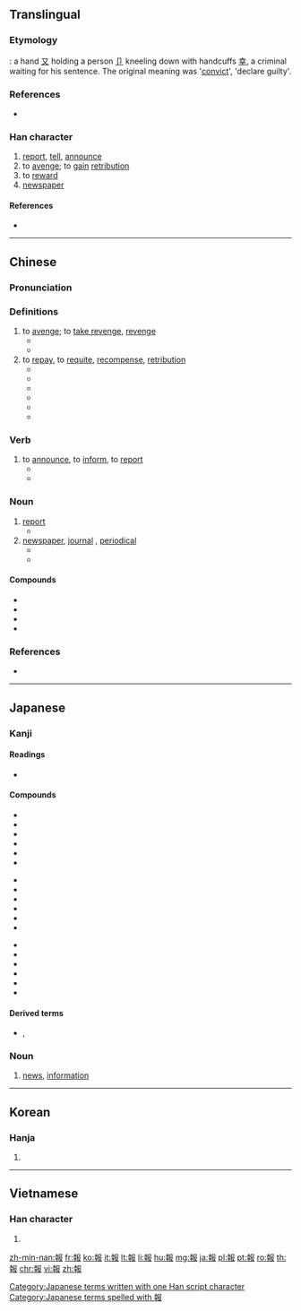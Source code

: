 {{also|报}}
==Translingual==

===Etymology===
{{liushu|ic}} : a hand [[又]] holding a person [[卩]] kneeling down with handcuffs [[幸]], a criminal waiting for his sentence. The original meaning was '[[convict]]', 'declare guilty'.

===References===
* {{cite web
|url=http://www.hanziyuan.com/result.php?zi=報
|title=報
|work=字源
|language=Mandarin
|accessdate=2014-02-24}}

===Han character===
{{Han char|rn=32|rad=土|as=09|sn=12|four=47447|canj=GJSLE|ids=⿰幸𠬝}}

# [[report]], [[tell]], [[announce]]
# to [[avenge]]; to [[gain]] [[retribution]]
# to [[reward]]
# [[newspaper]]

====References====
* {{Han ref|kx=0234.050|dkj=05275|dj=0471.130|hdz=10466.040|uh=5831|ud=22577|bh=B3F8|bd=46072}}

----

==Chinese==
{{zh-forms|s=报}}

===Pronunciation===
{{zh-pron
|m=bào
|c=bou3
|mn=pò
|mc=y
|oc=y
|ma=
|cat=v,n
}}

===Definitions===
{{zh-hanzi}}

# to [[avenge]]; to [[take revenge]], [[revenge]]
#* {{zh-l|報仇|to take revenge}}
#* {{zh-l|報復|to revenge,to retaliate}}
# to [[repay]], to [[requite]], [[recompense]], [[retribution]]
#* {{zh-l|報酬|reward}}
#* {{zh-l|報應|retribution}}
#* {{zh-l|惡報|retribution}}
#* {{zh-l|果報|karma}}
#* {{zh-l|無以為報|to be unable to repay a favor}}
#* {{zh-l|以怨報德|to return evil for good}}

===Verb===
{{zh-verb|t|sim=报|pin=bào|pint=bao4}}

# to [[announce]], to [[inform]], to [[report]]
#* {{zh-usex|我 要 '''報''' 一 宗 盜竊 案|I want to '''report''' a theft.}}
#* {{zh-usex|這 個 公司 '''報''' 虧損 之后，價格 就 下滑。|The price went down after the company '''reported''' a loss.}}

===Noun===
{{zh-noun|mw=份|mw2=張}}

# [[report]]
#* {{zh-l|報告|report, lecture}}
# [[newspaper]], [[journal]] , [[periodical]]
#* {{zh-l|報紙|newspaper}}
#* {{zh-l|日報|daily newspaper}}

====Compounds====
{{der-top}}
* {{zh-l|報應}}
* {{zh-l|報紙}}
* {{zh-l|報告}}
* {{zh-l|報酬}}
{{der-bottom}}

===References===
* {{cite web
|url=http://www.mdbg.net/chindict/chindict.php?page=worddict&wdrst=0&wdqb=報
|title=報
|work=MDBG English to Chinese dictionary ( Based on CC-CEDICT )
|language=Mandarin/English
|accessdate=2014-02-26}}

----

==Japanese==

===Kanji===
{{ja-kanji|grade=5|rs=土09}}

====Readings====
* {{ja-readings|goon=[[ほ]] (ho), [[ほう]] (hō)|kanon=[[ほう]] (hō)|kun=[[しらせる]] (shiraseru), [[むくいる]] (mukuiru)}}

====Compounds====
{{top3}}
* {{l|ja|sc=Jpan|報告|tr=ほうこく, hōkoku}}
* {{l|ja|sc=Jpan|情報|tr=じょうほう, jōhō}}
* {{l|ja|sc=Jpan|報酬|tr=ほうしゅう, hōshū}}
* {{l|ja|sc=Jpan|報償|tr=ほうしょう, hōshō}}
* {{l|ja|sc=Jpan|官報|tr=かんぽう, kanpō}}
* {{l|ja|sc=Jpan|応報|tr=おうほう, ōhō}}
{{mid3}}
* {{l|ja|sc=Jpan|悪報|tr=あくほう, akuhō}}
* {{l|ja|sc=Jpan|吉報|tr=きっぽう, kippō}}
* {{l|ja|sc=Jpan|続報|tr=ぞくほう, zokuhō}}
* {{l|ja|sc=Jpan|速報|tr=そくほう, sokuhō}}
* {{l|ja|sc=Jpan|凶報|tr=きょうほう, kyōhō}}
* {{l|ja|sc=Jpan|確報|tr=かくほう, kakuhō}}
{{mid3}}
* {{l|ja|sc=Jpan|飛報|tr=ひほう, hihō}}
* {{l|ja|sc=Jpan|報奨|tr=ほうしょう, hōshō}}
* {{l|ja|sc=Jpan|悲報|tr=ひほう, hihō}}
* {{l|ja|sc=Jpan|因果応報|tr=いんがおうほう, ingaōhō}}
* {{l|ja|sc=Jpan|報知|tr=ほうち, hōchi}}
* {{l|ja|sc=Jpan|報道|tr=ほうどう, hōdō}}
{{bottom}}

====Derived terms====
* {{l|ja|お報せ}}, {{l|ja|御報せ|tr=[[おしらせ]], oshirase}}

===Noun===
{{ja-noun|ほう}}

# [[news]], [[information]]

[[Category:Japanese terms written with one Han script character]]
[[Category:Japanese terms spelled with 報]]

----

==Korean==

===Hanja===
{{ko-hanja|hangeul=[[보]], [[부]]|rv=bo, bu|mr=po, pu|y=po, pu}}

# {{defn|lang=ko|sort=土09}}

----

==Vietnamese==

===Han character===
{{vi-hantu|[[báo]]|rs=土09}}

# {{defn|lang=vi|sort=土09}}

[[zh-min-nan:報]]
[[fr:報]]
[[ko:報]]
[[it:報]]
[[lt:報]]
[[li:報]]
[[hu:報]]
[[mg:報]]
[[ja:報]]
[[pl:報]]
[[pt:報]]
[[ro:報]]
[[th:報]]
[[chr:報]]
[[vi:報]]
[[zh:報]]